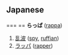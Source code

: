 == Japanese ==
=== {{Furigana}} ==
'''らっぱ''' ([[rappa]])

# [[乱波]] ([[spy]], [[ruffian]])
# [[ラッパ]] ([[rapper]])